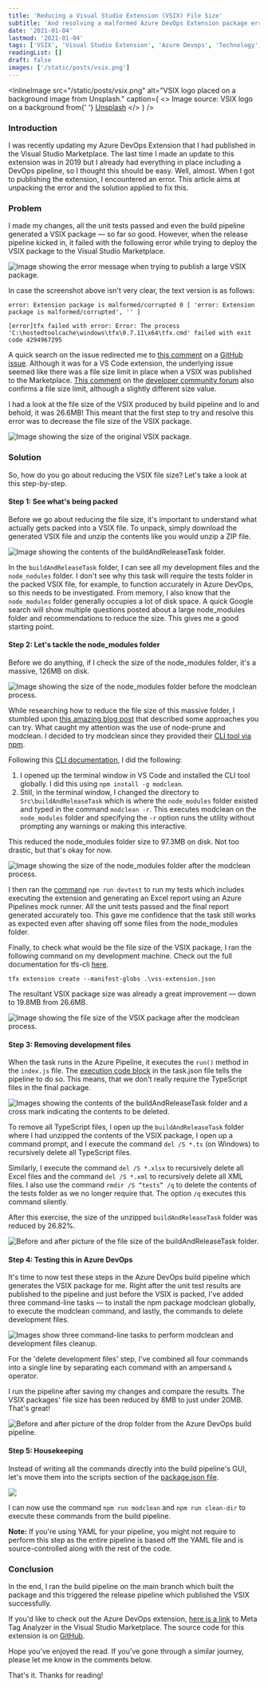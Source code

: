 ```yaml
---
title: 'Reducing a Visual Studio Extension (VSIX) File Size'
subtitle: 'And resolving a malformed Azure DevOps Extension package error'
date: '2021-01-04'
lastmod: '2021-01-04'
tags: ['VSIX', 'Visual Studio Extension', 'Azure Devops', 'Technology', 'NPM', 'Nodejs']
readingList: []
draft: false
images: ['/static/posts/vsix.png']
---
```


<InlineImage
  src="/static/posts/vsix.png"
  alt="VSIX logo placed on a background image from Unsplash."
  caption={
    <>
      Image source: VSIX logo on a background from{' '}
      <a href="https://unsplash.com/photos/v7WyjiyXNr4">Unsplash</a>
    </>
  }
/>

### Introduction

I was recently updating my Azure DevOps Extension that I had published in the Visual Studio Marketplace. The last time I made an update to this extension was in 2019 but I already had everything in place including a DevOps pipeline, so I thought this should be easy. Well, almost. When I got to publishing the extension, I encountered an error. This article aims at unpacking the error and the solution applied to fix this.

### Problem

I made my changes, all the unit tests passed and even the build pipeline generated a VSIX package — so far so good. However, when the release pipeline kicked in, it failed with the following error while trying to deploy the VSIX package to the Visual Studio Marketplace.

![Image showing the error message when trying to publish a large VSIX package.](/static/posts/1_PlQ3v4NYeYq9ua3BCzOXjg.png)

In case the screenshot above isn't very clear, the text version is as follows:

```
error: Extension package is malformed/corrupted 0 [ 'error: Extension package is malformed/corrupted', '' ]
```

```
[error]tfx failed with error: Error: The process 'C:\hostedtoolcache\windows\tfx\0.7.11\x64\tfx.cmd' failed with exit code 4294967295
```

A quick search on the issue redirected me to [this comment](https://github.com/microsoft/vscode-vsce/issues/153#issuecomment-281347656) on a [GitHub issue](https://github.com/microsoft/vscode-vsce/issues/153). Although it was for a VS Code extension, the underlying issue seemed like there was a file size limit in place when a VSIX was published to the Marketplace. [This comment](https://developercommunity.visualstudio.com/solutions/299439/view.html) on the [developer community forum](https://developercommunity.visualstudio.com/content/problem/292454/the-extension-package-size-exceeds-the-maximum-pac.html) also confirms a file size limit, although a slightly different size value.

I had a look at the file size of the VSIX produced by build pipeline and lo and behold, it was 26.6MB! This meant that the first step to try and resolve this error was to decrease the file size of the VSIX package.

![Image showing the size of the original VSIX package.](/static/posts/1_fnVLcgc-igVpmcjyfzGTTw.png)

### Solution

So, how do you go about reducing the VSIX file size? Let's take a look at this step-by-step.

#### Step 1: See what's being packed

Before we go about reducing the file size, it's important to understand what actually gets packed into a VSIX file. To unpack, simply download the generated VSIX file and unzip the contents like you would unzip a ZIP file.

![Image showing the contents of the buildAndReleaseTask folder.](/static/posts/1_A7mkKtLNbGx34FTIkNw3GQ.png)

In the `buildAndReleaseTask` folder, I can see all my development files and the `node_nodules` folder. I don't see why this task will require the tests folder in the packed VSIX file, for example, to function accurately in Azure DevOps, so this needs to be investigated. From memory, I also know that the `node_modules` folder generally occupies a lot of disk space. A quick Google search will show multiple questions posted about a large node_modules folder and recommendations to reduce the size. This gives me a good starting point.

#### Step 2: Let's tackle the node_modules folder

Before we do anything, if I check the size of the node_modules folder, it's a massive, 126MB on disk.

![Image showing the size of the node_modules folder before the modclean process.](/static/posts/1_JKEbvKJFgeNmd1iqhVq9_w.png)

While researching how to reduce the file size of this massive folder, I stumbled upon [this amazing blog post](https://tsh.io/blog/reduce-node-modules-for-better-performance/) that described some approaches you can try. What caught my attention was the use of node-prune and modclean. I decided to try modclean since they provided their [CLI tool via npm](https://www.npmjs.com/package/modclean).

Following this [CLI documentation](https://github.com/ModClean/modclean/wiki/CLI), I did the following:

1. I opened up the terminal window in VS Code and installed the CLI tool globally. I did this using `npm install -g modclean`.
2. Still, in the terminal window, I changed the directory to `Src\buildAndReleaseTask` which is where the `node_modules` folder existed and typed in the command `modclean -r`. This executes modclean on the `node_modules` folder and specifying the `-r` option runs the utility without prompting any warnings or making this interactive.

This reduced the node_modules folder size to 97.3MB on disk. Not too drastic, but that's okay for now.

![Image showing the size of the node_modules folder after the modclean process.](/static/posts/1_AZXgFpIwKnb19uZDug0LWw.png)

I then ran the [command](https://github.com/ClydeDz/meta-tag-analyzer/blob/master/Src/buildAndReleaseTask/package.json#L18) `npm run devtest` to run my tests which includes executing the extension and generating an Excel report using an Azure Pipelines mock runner. All the unit tests passed and the final report generated accurately too. This gave me confidence that the task still works as expected even after shaving off some files from the node_modules folder.

Finally, to check what would be the file size of the VSIX package, I ran the following command on my development machine. Check out the full documentation for tfs-cli [here](https://github.com/microsoft/tfs-cli/blob/master/docs/extensions.md).

```shell
tfx extension create --manifest-globs .\vss-extension.json
```

The resultant VSIX package size was already a great improvement — down to 19.8MB from 26.6MB.

![Image showing the file size of the VSIX package after the modclean process.](/static/posts/1_paEBn_EYabTvP4orgvOOPQ.png)

#### Step 3: Removing development files

When the task runs in the Azure Pipeline, it executes the `run()` method in the `index.js` file. The [execution code block](https://github.com/ClydeDz/meta-tag-analyzer/blob/master/Src/buildAndReleaseTask/task.json#L34-L38) in the task.json file tells the pipeline to do so. This means, that we don't really require the TypeScript files in the final package.

![Images showing the contents of the buildAndReleaseTask folder and a cross mark indicating the contents to be deleted.](/static/posts/1_IWoQmI6ngeS-AfGxmCe0Bg.png)

To remove all TypeScript files, I open up the `buildAndReleaseTask` folder where I had unzipped the contents of the VSIX package, I open up a command prompt, and I execute the command `del /S *.ts` (on Windows) to recursively delete all TypeScript files.

Similarly, I execute the command `del /S *.xlsx` to recursively delete all Excel files and the command `del /S *.xml` to recursively delete all XML files. I also use the command `rmdir /S “tests” /q` to delete the contents of the tests folder as we no longer require that. The option `/q` executes this command silently.

After this exercise, the size of the unzipped `buildAndReleaseTask` folder was reduced by 26.82%.

![Before and after picture of the file size of the buildAndReleaseTask folder.](/static/posts/1_hOP5plCyV-NGNcIoTynfew.png)

#### Step 4: Testing this in Azure DevOps

It's time to now test these steps in the Azure DevOps build pipeline which generates the VSIX package for me. Right after the unit test results are published to the pipeline and just before the VSIX is packed, I've added three command-line tasks — to install the npm package modclean globally, to execute the modclean command, and lastly, the commands to delete development files.

![Images show three command-line tasks to perform modclean and development files cleanup.](/static/posts/1_Y7qeRvbQdyL36boOTAepiw.png)

For the 'delete development files' step, I've combined all four commands into a single line by separating each command with an ampersand `&` operator.

I run the pipeline after saving my changes and compare the results. The VSIX packages' file size has been reduced by 8MB to just under 20MB. That's great!

![Before and after picture of the drop folder from the Azure DevOps build pipeline.](/static/posts/1_6VZTrxNrwh6-tF8G7wSMgA.png)

#### Step 5: Housekeeping

Instead of writing all the commands directly into the build pipeline's GUI, let's move them into the scripts section of the [package.json file](https://github.com/ClydeDz/meta-tag-analyzer/blob/master/Src/buildAndReleaseTask/package.json#L20-L21).

![](/static/posts/1_MkDrEQvGJA_wnUJSSS1sXQ.png)

I can now use the command `npm run modclean` and `npm run clean-dir` to execute these commands from the build pipeline.

**Note:** If you're using YAML for your pipeline, you might not require to perform this step as the entire pipeline is based off the YAML file and is source-controlled along with the rest of the code.

### Conclusion

In the end, I ran the build pipeline on the main branch which built the package and this triggered the release pipeline which published the VSIX successfully.

If you'd like to check out the Azure DevOps extension, [here is a link](https://marketplace.visualstudio.com/items?itemName=clydedsouza.meta-tag-analyzer) to Meta Tag Analyzer in the Visual Studio Marketplace. The source code for this extension is on [GitHub](https://github.com/ClydeDz/meta-tag-analyzer).

Hope you've enjoyed the read. If you've gone through a similar journey, please let me know in the comments below.

That's it. Thanks for reading!
